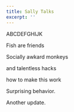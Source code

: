 ```yaml
---
title: Sally Talks
excerpt: ''
---
```


ABCDEFGHIJK

Fish are friends

Socially awkard monkeys

and talentless hacks

how to make this work

Surprising behavior.

Another update.
